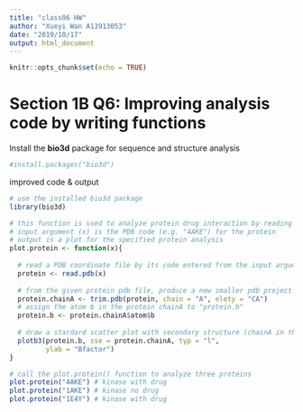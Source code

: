```yaml
---
title: "class06 HW"
author: "Xueyi Wan A13913053"
date: "2019/10/17"
output: html_document
---
```


```r
knitr::opts_chunk$set(echo = TRUE)
```

# Section 1B Q6: Improving analysis code by writing functions

Install the **bio3d** package for sequence and structure analysis
```r
#install.packages("bio3d")
```

improved code & output
```r
# use the installed bio3d package
library(bio3d)

# this function is used to analyze protein drug interaction by reading in a protein PDB data & output a plot for the protein
# input argument (x) is the PDB code (e.g. "4AKE") for the protein
# output is a plot for the specified protein analysis
plot.protein <- function(x){
 
  # read a PDB coordinate file by its code entered from the input argument, and assign this file to the project "protein"
  protein <- read.pdb(x)
  
  # from the given protein pdb file, produce a new smaller pdb project that contains its chainA, and assign it to "protein.chainA"
  protein.chainA <- trim.pdb(protein, chain = "A", elety = "CA")
  # assign the atom b in the protein chainA to "protein.b"
  protein.b <- protein.chainA$atom$b
  
  # draw a stardard scatter plot with secondary structure (chainA in this case) in the marginal regions
  plotb3(protein.b, sse = protein.chainA, typ = "l", 
         ylab = "Bfactor")
}
```

```r
# call the plot.protein() function to analyze three proteins
plot.protein("4AKE") # kinase with drug
plot.protein("1AKE") # kinase no drug
plot.protein("1E4Y") # kinase with drug
```

